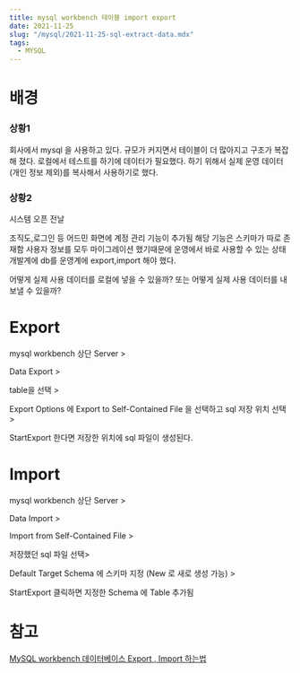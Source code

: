 ```yaml
---
title: mysql workbench 테이블 import export
date: 2021-11-25
slug: "/mysql/2021-11-25-sql-extract-data.mdx"
tags:
  - MYSQL
---
```


### 

# 배경

### 상황1
회사에서 mysql 을 사용하고 있다.
규모가 커지면서 테이블이 더 많아지고 구조가 복잡해 졌다.
로컬에서 테스트를 하기에 데이터가 필요했다.
하기 위해서 실제 운영 데이터(개인 정보 제외)를 복사해서 사용하기로 했다.

### 상황2
시스템 오픈 전날

조직도,로그인 등 어드민 화면에 계정 관리 기능이 추가됨
해당 기능은 스키마가 따로 존재함
사용자 정보를 모두 마이그레이션 했기때문에 운영에서 바로 사용할 수 있는 상태
개발계에 db를 운영계에 export,import 해야 했다.


어떻게 실제 사용 데이터를 로컬에 넣을 수 있을까?
또는
어떻게 실제 사용 데이터를 내보낼 수 있을까?

# Export
mysql workbench 상단 Server >

Data Export > 
 
table을 선택 >
 
Export Options 에 Export to Self-Contained File 을 선택하고 sql 저장 위치 선택 >
 
StartExport 한다면 저장한 위치에 sql 파일이 생성된다.

# Import
mysql workbench 상단 Server >

Data Import > 

Import from Self-Contained File > 

저장했던 sql 파일 선택>

Default Target Schema 에 스키마 지정 (New 로 새로 생성 가능) >

StartExport 클릭하면 지정한 Schema 에 Table 추가됨 

# 참고

[MySQL workbench 데이터베이스 Export , Import 하는법](https://qjadud22.tistory.com/6)